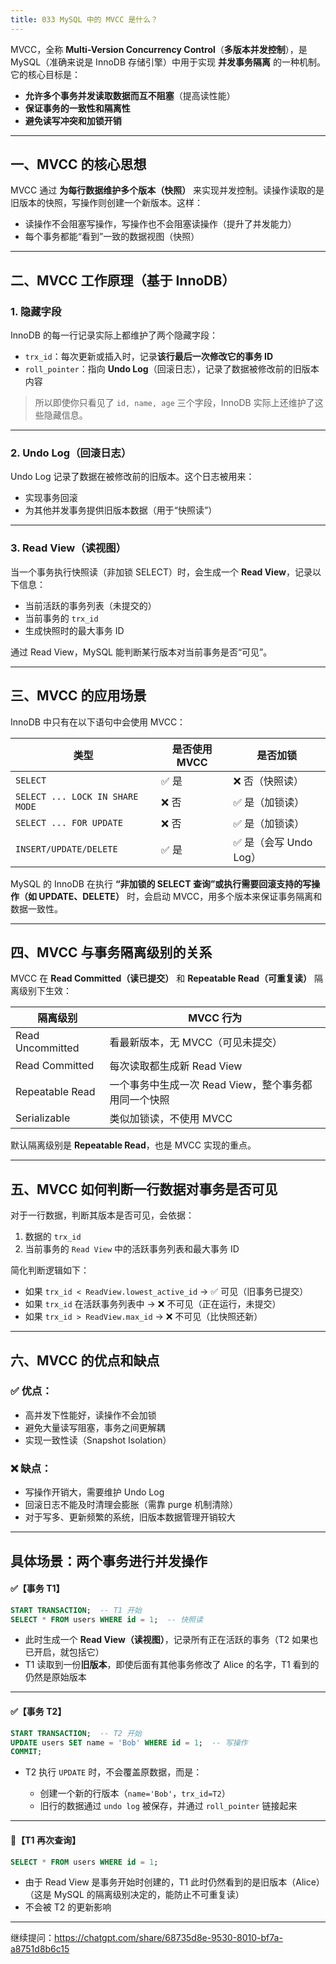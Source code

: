 ```yaml
---
title: 033 MySQL 中的 MVCC 是什么？
---
```


MVCC，全称 **Multi-Version Concurrency Control**（**多版本并发控制**），是 MySQL（准确来说是 InnoDB 存储引擎）中用于实现 **并发事务隔离** 的一种机制。它的核心目标是：

* **允许多个事务并发读取数据而互不阻塞**（提高读性能）
* **保证事务的一致性和隔离性**
* **避免读写冲突和加锁开销**

---

## 一、MVCC 的核心思想

MVCC 通过 **为每行数据维护多个版本（快照）** 来实现并发控制。读操作读取的是旧版本的快照，写操作则创建一个新版本。这样：

* 读操作不会阻塞写操作，写操作也不会阻塞读操作（提升了并发能力）
* 每个事务都能“看到”一致的数据视图（快照）

---

## 二、MVCC 工作原理（基于 InnoDB）

### 1. **隐藏字段**

InnoDB 的每一行记录实际上都维护了两个隐藏字段：

* `trx_id`：每次更新或插入时，记录**该行最后一次修改它的事务 ID**
* `roll_pointer`：指向 **Undo Log**（回滚日志），记录了数据被修改前的旧版本内容

> 所以即使你只看见了 `id, name, age` 三个字段，InnoDB 实际上还维护了这些隐藏信息。

---

### 2. **Undo Log（回滚日志）**

Undo Log 记录了数据在被修改前的旧版本。这个日志被用来：

* 实现事务回滚
* 为其他并发事务提供旧版本数据（用于“快照读”）

---

### 3. **Read View（读视图）**

当一个事务执行快照读（非加锁 SELECT）时，会生成一个 **Read View**，记录以下信息：

* 当前活跃的事务列表（未提交的）
* 当前事务的 `trx_id`
* 生成快照时的最大事务 ID

通过 Read View，MySQL 能判断某行版本对当前事务是否“可见”。

---

## 三、MVCC 的应用场景

InnoDB 中只有在以下语句中会使用 MVCC：

| 类型                              | 是否使用 MVCC | 是否加锁             |
| ------------------------------- | --------- | ---------------- |
| `SELECT`                        | ✅ 是       | ❌ 否（快照读）         |
| `SELECT ... LOCK IN SHARE MODE` | ❌ 否       | ✅ 是（加锁读）         |
| `SELECT ... FOR UPDATE`         | ❌ 否       | ✅ 是（加锁读）         |
| `INSERT/UPDATE/DELETE`          | ✅ 是       | ✅ 是（会写 Undo Log） |

MySQL 的 InnoDB 在执行 **“非加锁的 SELECT 查询”或执行需要回滚支持的写操作（如 UPDATE、DELETE）** 时，会启动 MVCC，用多个版本来保证事务隔离和数据一致性。

---

## 四、MVCC 与事务隔离级别的关系

MVCC 在 **Read Committed（读已提交）** 和 **Repeatable Read（可重复读）** 隔离级别下生效：

| 隔离级别             | MVCC 行为                         |
| ---------------- | ------------------------------- |
| Read Uncommitted | 看最新版本，无 MVCC（可见未提交）             |
| Read Committed   | 每次读取都生成新 Read View              |
| Repeatable Read  | 一个事务中生成一次 Read View，整个事务都用同一个快照 |
| Serializable     | 类似加锁读，不使用 MVCC                  |

默认隔离级别是 **Repeatable Read**，也是 MVCC 实现的重点。

---

## 五、MVCC 如何判断一行数据对事务是否可见

对于一行数据，判断其版本是否可见，会依据：

1. 数据的 `trx_id`
2. 当前事务的 `Read View` 中的活跃事务列表和最大事务 ID

简化判断逻辑如下：

* 如果 `trx_id < ReadView.lowest_active_id` → ✅ 可见（旧事务已提交）
* 如果 `trx_id` 在活跃事务列表中 → ❌ 不可见（正在运行，未提交）
* 如果 `trx_id > ReadView.max_id` → ❌ 不可见（比快照还新）

---

## 六、MVCC 的优点和缺点

### ✅ 优点：

* 高并发下性能好，读操作不会加锁
* 避免大量读写阻塞，事务之间更解耦
* 实现一致性读（Snapshot Isolation）

### ❌ 缺点：

* 写操作开销大，需要维护 Undo Log
* 回滚日志不能及时清理会膨胀（需靠 purge 机制清除）
* 对于写多、更新频繁的系统，旧版本数据管理开销较大

---

## 具体场景：两个事务进行并发操作

#### ✅【事务 T1】

```sql
START TRANSACTION;  -- T1 开始
SELECT * FROM users WHERE id = 1;  -- 快照读
```

* 此时生成一个 **Read View（读视图）**，记录所有正在活跃的事务（T2 如果也已开启，就包括它）
* T1 读取到一份**旧版本**，即使后面有其他事务修改了 Alice 的名字，T1 看到的仍然是原始版本

---

#### ✅【事务 T2】

```sql
START TRANSACTION;  -- T2 开始
UPDATE users SET name = 'Bob' WHERE id = 1;  -- 写操作
COMMIT;
```

* T2 执行 `UPDATE` 时，不会覆盖原数据，而是：

  * 创建一个新的行版本（`name='Bob'`，`trx_id=T2`）
  * 旧行的数据通过 `undo log` 被保存，并通过 `roll_pointer` 链接起来

---

#### 🔁【T1 再次查询】

```sql
SELECT * FROM users WHERE id = 1;
```

* 由于 Read View 是事务开始时创建的，T1 此时仍然看到的是旧版本（Alice）（这是 MySQL 的隔离级别决定的，能防止不可重复读）
* 不会被 T2 的更新影响


---

继续提问：https://chatgpt.com/share/68735d8e-9530-8010-bf7a-a8751d8b6c15
